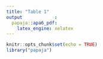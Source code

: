 ```yaml
---
title: "Table 1"
output            :
  papaja::apa6_pdf:
    latex_engine: xelatex
---
```


```r
knitr::opts_chunk$set(echo = TRUE)
library("papaja")
```

\begin{table}[tbp]
\begin{center}
\begin{threeparttable}
\caption{Descriptive statistics and correlation matrix for the full sample (n = 451)}
\begin{tabular}{lrrrrrrrr}
\toprule
 & \multicolumn{1}{c}{mean} & \multicolumn{1}{c}{sd} & \multicolumn{1}{c}{(1)} & \multicolumn{1}{c}{(2)} & \multicolumn{1}{c}{(3)} & \multicolumn{1}{c}{(4)} & \multicolumn{1}{c}{(5)} & \multicolumn{1}{c}{(6)}\\
\midrule
MH (1) & 40.72 & 12.58 &  &  &  &  &  & \\
IB\_S\_Pos (2) & 2.55 & 0.62 & .37 &  &  &  &  & \\
IB\_N\_Pos (3) & 3.53 & 0.64 & .33 & .40 &  &  &  & \\
IB\_S\_Neg (4) & 3.29 & 0.88 & -.25 & -.26 & -.17 &  &  & \\
IB\_N\_Neg (5) & 3.17 & 0.72 & -.15 & -.00 & -.19 & .51 &  & \\
MB\_Pos (6) & 6.83 & 2.87 & .40 & .30 & .21 & -.24 & -.15 & \\
MB\_Neg (7) & 2.50 & 2.34 & -.43 & -.28 & -.25 & .42 & .24 & -.29\\
\bottomrule
\addlinespace
\end{tabular}
\begin{tablenotes}[para]
\normalsize{\textit{Note.} MH = Positive mental health; IB\_S\_Pos = Social Positive Interpretation Bias; IB\_S\_Neg = Social Negative Interpretation Bias; IB\_N\_Pos = Non-Social Negative Interpretation Bias; IB\_N\_Neg = Non-Social; MB\_Pos = positive memory bias; MB\_Neg = negative memory bias.}
\end{tablenotes}
\end{threeparttable}
\end{center}
\end{table}
